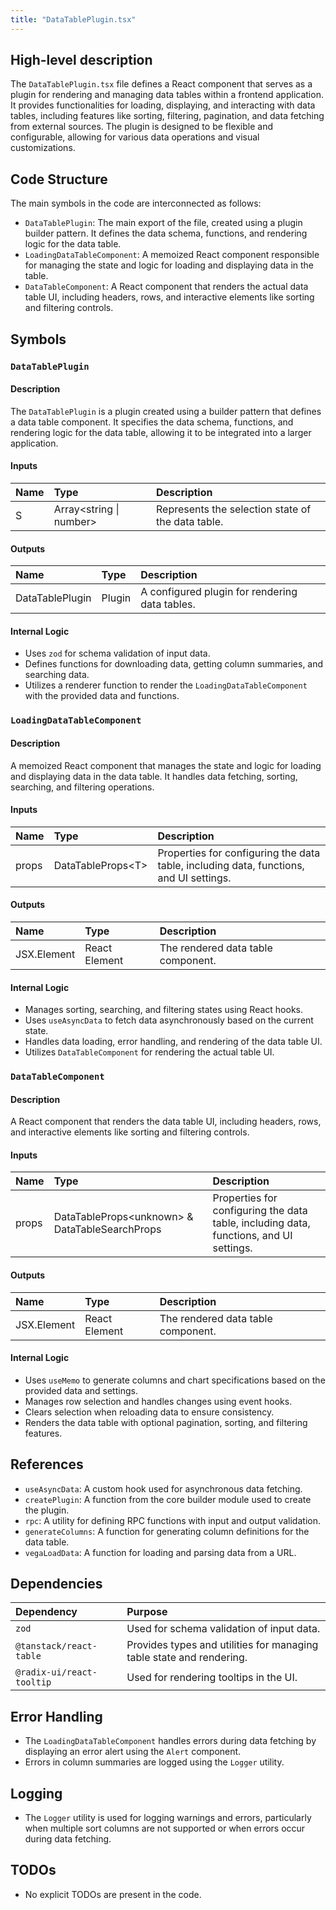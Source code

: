 ```yaml
---
title: "DataTablePlugin.tsx"
---
```


## High-level description

The `DataTablePlugin.tsx` file defines a React component that serves as a plugin for rendering and managing data tables within a frontend application. It provides functionalities for loading, displaying, and interacting with data tables, including features like sorting, filtering, pagination, and data fetching from external sources. The plugin is designed to be flexible and configurable, allowing for various data operations and visual customizations.

## Code Structure

The main symbols in the code are interconnected as follows:
- `DataTablePlugin`: The main export of the file, created using a plugin builder pattern. It defines the data schema, functions, and rendering logic for the data table.
- `LoadingDataTableComponent`: A memoized React component responsible for managing the state and logic for loading and displaying data in the table.
- `DataTableComponent`: A React component that renders the actual data table UI, including headers, rows, and interactive elements like sorting and filtering controls.

## Symbols

### `DataTablePlugin`
#### Description
The `DataTablePlugin` is a plugin created using a builder pattern that defines a data table component. It specifies the data schema, functions, and rendering logic for the data table, allowing it to be integrated into a larger application.

#### Inputs
| Name | Type | Description |
|:-----|:-----|:------------|
| S | Array&lt;string \| number&gt; | Represents the selection state of the data table. |

#### Outputs
| Name | Type | Description |
|:-----|:-----|:------------|
| DataTablePlugin | Plugin | A configured plugin for rendering data tables. |

#### Internal Logic
- Uses `zod` for schema validation of input data.
- Defines functions for downloading data, getting column summaries, and searching data.
- Utilizes a renderer function to render the `LoadingDataTableComponent` with the provided data and functions.

### `LoadingDataTableComponent`
#### Description
A memoized React component that manages the state and logic for loading and displaying data in the data table. It handles data fetching, sorting, searching, and filtering operations.

#### Inputs
| Name | Type | Description |
|:-----|:-----|:------------|
| props | DataTableProps&lt;T&gt; | Properties for configuring the data table, including data, functions, and UI settings. |

#### Outputs
| Name | Type | Description |
|:-----|:-----|:------------|
| JSX.Element | React Element | The rendered data table component. |

#### Internal Logic
- Manages sorting, searching, and filtering states using React hooks.
- Uses `useAsyncData` to fetch data asynchronously based on the current state.
- Handles data loading, error handling, and rendering of the data table UI.
- Utilizes `DataTableComponent` for rendering the actual table UI.

### `DataTableComponent`
#### Description
A React component that renders the data table UI, including headers, rows, and interactive elements like sorting and filtering controls.

#### Inputs
| Name | Type | Description |
|:-----|:-----|:------------|
| props | DataTableProps&lt;unknown&gt; & DataTableSearchProps | Properties for configuring the data table, including data, functions, and UI settings. |

#### Outputs
| Name | Type | Description |
|:-----|:-----|:------------|
| JSX.Element | React Element | The rendered data table component. |

#### Internal Logic
- Uses `useMemo` to generate columns and chart specifications based on the provided data and settings.
- Manages row selection and handles changes using event hooks.
- Clears selection when reloading data to ensure consistency.
- Renders the data table with optional pagination, sorting, and filtering features.

## References

- `useAsyncData`: A custom hook used for asynchronous data fetching.
- `createPlugin`: A function from the core builder module used to create the plugin.
- `rpc`: A utility for defining RPC functions with input and output validation.
- `generateColumns`: A function for generating column definitions for the data table.
- `vegaLoadData`: A function for loading and parsing data from a URL.

## Dependencies

| Dependency | Purpose |
|:-----------|:--------|
| `zod` | Used for schema validation of input data. |
| `@tanstack/react-table` | Provides types and utilities for managing table state and rendering. |
| `@radix-ui/react-tooltip` | Used for rendering tooltips in the UI. |

## Error Handling

- The `LoadingDataTableComponent` handles errors during data fetching by displaying an error alert using the `Alert` component.
- Errors in column summaries are logged using the `Logger` utility.

## Logging

- The `Logger` utility is used for logging warnings and errors, particularly when multiple sort columns are not supported or when errors occur during data fetching.

## TODOs
- No explicit TODOs are present in the code.